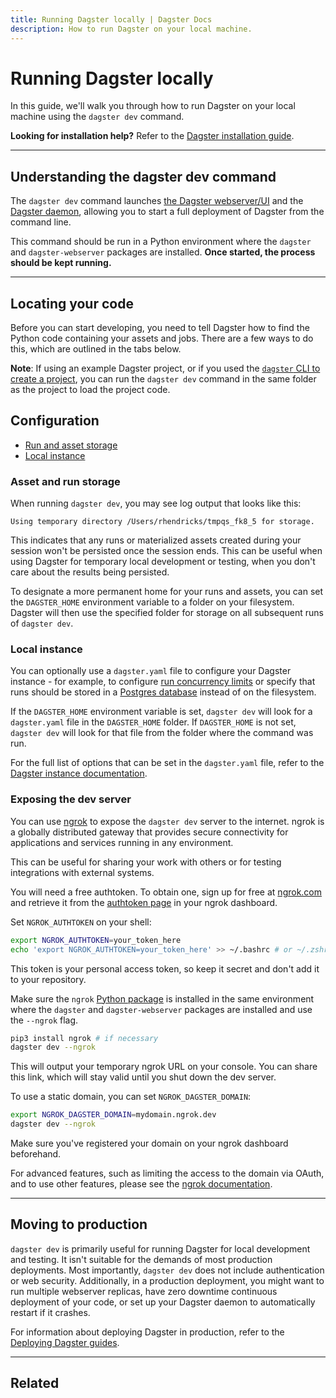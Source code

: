 ```yaml
---
title: Running Dagster locally | Dagster Docs
description: How to run Dagster on your local machine.
---
```


# Running Dagster locally

In this guide, we'll walk you through how to run Dagster on your local machine using the `dagster dev` command.

**Looking for installation help?** Refer to the [Dagster installation guide](/getting-started/install).

---

## Understanding the dagster dev command

The `dagster dev` command launches [the Dagster webserver/UI](/concepts/webserver/ui) and the [Dagster daemon](/deployment/dagster-daemon), allowing you to start a full deployment of Dagster from the command line.

This command should be run in a Python environment where the `dagster` and `dagster-webserver` packages are installed. **Once started, the process should be kept running.**

---

## Locating your code

Before you can start developing, you need to tell Dagster how to find the Python code containing your assets and jobs. There are a few ways to do this, which are outlined in the tabs below.

**Note**: If using an example Dagster project, or if you used the [`dagster` CLI to create a project](/getting-started/create-new-project#step-1-bootstrap-a-new-project), you can run the `dagster dev` command in the same folder as the project to load the project code.

<!-- Lives in /next/components/mdx/includes/dagster/DagsterDevTabs.mdx -->

<DagsterDevTabs />

## Configuration

- [Run and asset storage](#asset-and-run-storage)
- [Local instance](#local-instance)

### Asset and run storage

When running `dagster dev`, you may see log output that looks like this:

```shell
Using temporary directory /Users/rhendricks/tmpqs_fk8_5 for storage.
```

This indicates that any runs or materialized assets created during your session won't be persisted once the session ends. This can be useful when using Dagster for temporary local development or testing, when you don't care about the results being persisted.

To designate a more permanent home for your runs and assets, you can set the `DAGSTER_HOME` environment variable to a folder on your filesystem. Dagster will then use the specified folder for storage on all subsequent runs of `dagster dev`.

### Local instance

You can optionally use a `dagster.yaml` file to configure your Dagster instance - for example, to configure [run concurrency limits](/guides/limiting-concurrency-in-data-pipelines) or specify that runs should be stored in a [Postgres database](/deployment/dagster-instance#postgres-storage) instead of on the filesystem.

If the `DAGSTER_HOME` environment variable is set, `dagster dev` will look for a `dagster.yaml` file in the `DAGSTER_HOME` folder. If `DAGSTER_HOME` is not set, `dagster dev` will look for that file from the folder where the command was run.

For the full list of options that can be set in the `dagster.yaml` file, refer to the [Dagster instance documentation](/deployment/dagster-instance).

### Exposing the dev server

You can use [ngrok](https://ngrok.com/) to expose the `dagster dev` server to the internet. ngrok is a globally distributed gateway that provides secure connectivity for applications and services running in any environment.

This can be useful for sharing your work with others or for testing integrations with external systems.

You will need a free authtoken. To obtain one, sign up for free at [ngrok.com](https://dashboard.ngrok.com/signup) and retrieve it from the [authtoken page](https://dashboard.ngrok.com/get-started/your-authtoken) in your ngrok dashboard.

Set `NGROK_AUTHTOKEN` on your shell:

```bash
export NGROK_AUTHTOKEN=your_token_here
echo 'export NGROK_AUTHTOKEN=your_token_here' >> ~/.bashrc # or ~/.zshrc / ...
```

This token is your personal access token, so keep it secret and don't add it to your repository.

Make sure the `ngrok` [Python package](https://pypi.org/project/ngrok/) is installed in the same environment where the `dagster` and `dagster-webserver` packages are installed and use the `--ngrok` flag.

```bash
pip3 install ngrok # if necessary
dagster dev --ngrok
```

This will output your temporary ngrok URL on your console. You can share this link, which will stay valid until you shut down the dev server.

To use a static domain, you can set `NGROK_DAGSTER_DOMAIN`:

```bash
export NGROK_DAGSTER_DOMAIN=mydomain.ngrok.dev
dagster dev --ngrok
```

Make sure you've registered your domain on your ngrok dashboard beforehand.

For advanced features, such as limiting the access to the domain via OAuth, and to use other features, please see the [ngrok documentation](https://ngrok.com/docs/).

---

## Moving to production

`dagster dev` is primarily useful for running Dagster for local development and testing. It isn't suitable for the demands of most production deployments. Most importantly, `dagster dev` does not include authentication or web security. Additionally, in a production deployment, you might want to run multiple webserver replicas, have zero downtime continuous deployment of your code, or set up your Dagster daemon to automatically restart if it crashes.

For information about deploying Dagster in production, refer to the [Deploying Dagster guides](/deployment/open-source#deploying-dagster).

---

## Related

<ArticleList>
  <ArticleListItem
    title="Creating a new Dagster project"
    href="/getting-started/create-new-project"
  ></ArticleListItem>
  <ArticleListItem
    title="Deploying Dagster to your infrastructure"
    href="/deployment/guides"
  ></ArticleListItem>
  <ArticleListItem
    title="Deploying to Dagster Cloud"
    href="/dagster-cloud"
  ></ArticleListItem>
  <ArticleListItem
    title="Contributing to Dagster"
    href="/community/contributing"
  ></ArticleListItem>
</ArticleList>
